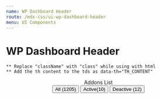 ```yaml
---
name: WP Dashboard Header
route: /mdx-css/ui-wp-dashboard-header
menu: UI Components
---
```



# WP Dashboard Header

`** Replace "className" with "class" while using with html` <br />
`** Add the th content to the tds as data-th="TH_CONTENT"`

<Playground>
	<header class="tutor-wp-dashboard-header d-lg-flex justify-content-between align-items-center tutor-px-30 tutor-py-20">
		<div class="title text-medium-h5 color-text-primary mb-lg-0 mb-3">Addons List</div>
		<div class="filter-btns text-regular-body color-text-subsued">
			<button type="button" class="filter-btn" data-tab-filter-target="all">
				All <span class="item-count">(1205)</span>
			</button>
			<button type="button" class="filter-btn" data-tab-filter-target="active">
				Active<span class="item-count">(10) </span>
			</button>
			<button type="button" class="filter-btn is-active" data-tab-filter-target="deactive">
				Deactive <span class="item-count">(12)</span>
			</button>
		</div>
	</header>
</Playground>
